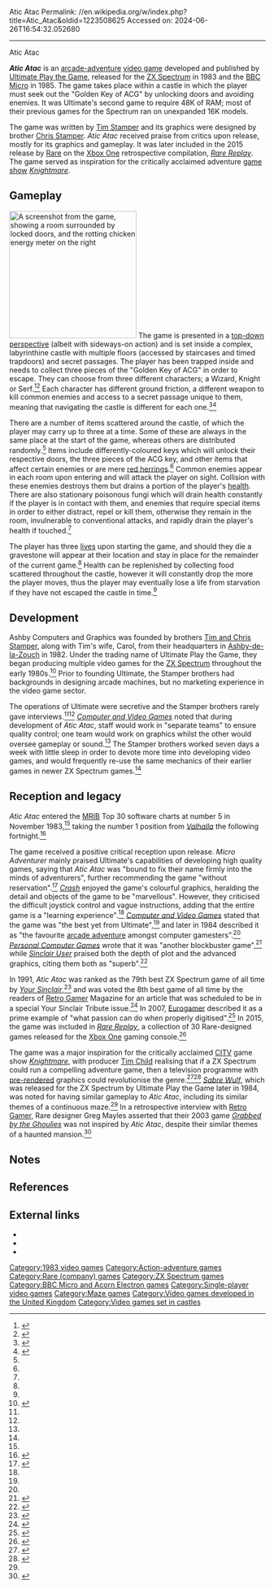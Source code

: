 Atic Atac
Permalink: //en.wikipedia.org/w/index.php?title=Atic_Atac&oldid=1223508625
Accessed on: 2024-06-26T16:54:32.052680



------
Atic Atac
{{good article}}
{{Infobox video game|
| title = Atic Atac
| image = Atic Atac Coverart.png
| caption = ZX Spectrum cover art
| developer = Tim and Chris Stamper
| publisher = [[Ultimate Play the Game]]
| released = ZX Spectrum{{vgrelease|WW|1983<ref name='pcncharts1dec'>{{cite magazine |title=Top Thirty|magazine=Personal Computer News|issue=39|publisher=VNU|date=1 December 1983|page=8|url=https://archive.org/details/PersonalComputerNews/PersonalComputerNews039-07Dec1983/page/n9|access-date=15 September 2023}}</ref>}}BBC Micro{{vgrelease|UK|1985<ref>{{cite magazine|title=Atic Atac|magazine=The Micro User|publisher=Database Publications|volume=3|issue=8|date=October 1985}}</ref>}}
| genre = [[Arcade adventure]] <br> [[Maze]]
| modes = [[Single-player video game|Single-player]]
| platforms = [[ZX Spectrum]]<br>[[BBC Micro]]
}}

'''''Atic Atac''''' is an [[Action-adventure game|arcade-adventure]] [[video game]] developed and published by [[Ultimate Play the Game]], released for the [[ZX Spectrum]] in 1983 and the [[BBC Micro]] in 1985. The game takes place within a castle in which the player must seek out the "Golden Key of ACG"{{efn|"ACG" is an acronym for Ashby Computers and Graphics, the parent company of Ultimate Play the Game}} by unlocking doors and avoiding enemies. It was Ultimate's second game to require 48K of RAM; most of their previous games for the Spectrum ran on unexpanded 16K models.

The game was written by [[Tim Stamper (programmer)|Tim Stamper]] and its graphics were designed by brother [[Chris Stamper]]. ''Atic Atac'' received praise from critics upon release, mostly for its graphics and gameplay. It was later included in the 2015 release by [[Rare (company)|Rare]] on the
[[Xbox One]] retrospective compilation, ''[[Rare Replay]]''. The game served as inspiration for the critically acclaimed adventure [[game show]] ''[[Knightmare (TV series)|Knightmare]]''.

==Gameplay==
[[File:Atic Atac gameplay.png|thumb|left|250px|A screenshot from the game, showing a room surrounded by locked doors, and the rotting chicken energy meter on the right]]
The game is presented in a [[Video game graphics|top-down perspective]] (albeit with sideways-on action) and is set inside a complex, labyrinthine castle with multiple floors (accessed by staircases and timed trapdoors) and secret passages. The player has been trapped inside and needs to collect three pieces of the "Golden Key of ACG" in order to escape. They can choose from three different characters; a Wizard, Knight or Serf.<ref name="AttackAticAtac">{{cite journal |url=https://archive.org/stream/computer-video-games-magazine-034/CVG034_Aug_1984#page/n51/mode/2up | date=August 1984 |title=Attack Atic Atac |journal=[[Computer and Video Games]] |issue=34 |pages=53–59}}</ref><ref name=jefferson>{{cite book|last1=Fox|first1=Matt|title=The video games guide : 1,000+ arcade, console and computer games, 1962-2012|date=2013|publisher=McFarland & Company, Inc., Publishers|location=Jefferson, N.C.|isbn=978-0-7864-7257-4|edition=2nd|url=https://books.google.com/books?id=LVc1QNGo_g0C&q=atic+atac&pg=PA65}}</ref> Each character has different ground friction, a different weapon to kill common enemies and access to a secret passage unique to them, meaning that navigating the castle is different for each one.<ref name="CVGReview">{{cite journal |url=https://archive.org/stream/computer-video-games-magazine-028/CVG028_Feb_1984#page/n30/mode/1up | date=February 1984 |title=You'll be haunted by Atic Atac |journal=[[Computer and Video Games]] |issue=28 |pages=31–32}}</ref><ref>{{cite web |url=http://www.beebgames.com/games.php?company=295 |title=Ultimate Play the Game |access-date=2007-10-07 |work=The BBC Games Archive| archive-url= https://web.archive.org/web/20071020135754/http://www.beebgames.com/games.php?company=295| archive-date= 20 October 2007 | url-status= live}}</ref>

There are a number of items scattered around the castle, of which the player may carry up to three at a time. Some of these are always in the same place at the start of the game, whereas others are distributed randomly.<ref name="CVGReview"/> Items include differently-coloured keys which will unlock their respective doors, the three pieces of the ACG key, and other items that affect certain enemies or are mere [[red herring]]s.<ref name="AttackAticAtac"/> Common enemies appear in each room upon entering and will attack the player on sight. Collision with these enemies destroys them but drains a portion of the player's [[health (game terminology)|health]]. There are also stationary poisonous fungi which will drain health constantly if the player is in contact with them, and enemies that require special items in order to either distract, repel or kill them, otherwise they remain in the room, invulnerable to conventional attacks, and rapidly drain the player's health if touched.<ref name=jefferson/>

The player has three [[life (video games)|lives]] upon starting the game, and should they die a gravestone will appear at their location and stay in place for the remainder of the current game.<ref name="CVGReview"/> Health can be replenished by collecting food scattered throughout the castle, however it will constantly drop the more the player moves, thus the player may eventually lose a life from starvation if they have not escaped the castle in time.<ref name="AttackAticAtac"/>

==Development==
Ashby Computers and Graphics was founded by brothers [[Tim and Chris Stamper]], along with Tim's wife, Carol, from their headquarters in [[Ashby-de-la-Zouch]] in 1982. Under the trading name of Ultimate Play the Game, they began producing multiple video games for the [[ZX Spectrum]] throughout the early 1980s.<ref name=best>{{cite web|title=The Best of British - Ultimate|url=http://www.crashonline.org.uk/51/ultimate.htm|publisher=Crash|access-date=13 August 2015}}</ref> Prior to founding Ultimate, the Stamper brothers had backgrounds in designing arcade machines, but no marketing experience in the video game sector.

The operations of Ultimate were secretive and the Stamper brothers rarely gave interviews.<ref name=best/><ref name=micro/> ''[[Computer and Video Games]]'' noted that during development of ''Atic Atac'', staff would work in "separate teams" to ensure quality control; one team would work on graphics whilst the other would oversee gameplay or sound.<ref name="AttackAticAtac"/> The Stamper brothers worked seven days a week with little sleep in order to devote more time into developing video games, and would frequently re-use the same mechanics of their earlier games in newer ZX Spectrum games.<ref name=best/>

==Reception and legacy==
{{Video game reviews
| CVG = 9 out of 10<ref name="CVGReview"/>
| CRASH = 92%<ref name=crash02>{{cite journal |date=March 1984 |title=Atic Atac |journal=[[CRASH (magazine)|CRASH]] |issue=2 |pages=34 |url=https://archive.org/stream/crash-magazine-02/Crash_02_Mar_1984#page/n36/mode/1up |access-date=2007-10-06| archive-url= https://web.archive.org/web/20070926213108/http://www.crashonline.org.uk/02/atic.htm| archive-date= 26 September 2007 | url-status= live}}
</ref>
| EuroG = 8/10<ref name=EuroG>{{cite web|last1=Spencer|first1=Spanner|title=Atic Atac review - Eurogamer|url=http://www.eurogamer.net/articles/atic-atac-review|website=Eurogamer|access-date=9 August 2015|date=10 October 2007}}</ref>
}}

''Atic Atac'' entered the [[Media Research Information Bureau|MRIB]] Top 30 software charts at number 5 in November 1983,<ref name='pcncharts1dec' /> taking the number 1 position from ''[[Valhalla (video game)|Valhalla]]'' the following fortnight.<ref name='pcncharts15dec'>{{cite magazine |title=Top Thirty|magazine=Personal Computer News|issue=40|publisher=VNU|date=15 December 1983|page=8|url=https://archive.org/details/PersonalComputerNews/PersonalComputerNews041-21Dec1983/page/n9|access-date=15 September 2023}}</ref>

The game received a positive critical reception upon release. ''Micro Adventurer'' mainly praised Ultimate's capabilities of developing high quality games, saying that ''Atic Atac'' was "bound to fix their name firmly into the minds of adventurers", further recommending the game "without reservation".<ref name=micro>{{cite journal |date=January 1984 |title=Hybrid wins the accolades |journal=Micro Adventurer |issue=3 |pages=28 | url=https://archive.org/stream/MicroAdventurer03-Jan84#page/n27/mode/1up}}</ref> ''[[Crash (magazine)|Crash]]'' enjoyed the game's colourful graphics, heralding the detail and objects of the game to be "marvellous". However, they criticised the difficult joystick control and vague instructions, adding that the entire game is a "learning experience".<ref name=crash02/> ''[[Computer and Video Games]]'' stated that the game was "the best yet from Ultimate",<ref name="CVGReview"/> and later in 1984 described it as "the favourite [[Action-adventure game|arcade adventure]] amongst computer gamesters".<ref name="AttackAticAtac"/> ''[[Personal Computer Games]]'' wrote that it was "another blockbuster game",<ref>{{cite journal |date=February 1984 |title=Video horrorshow |journal=[[Personal Computer Games]] |issue=3 |pages=4 |url=https://archive.org/stream/personalcomputergames-magazine-03/PersonalComputerGames_03#page/n5/mode/2up/search/atic+atac}}</ref> while ''[[Sinclair User]]'' praised both the depth of plot and the advanced graphics, citing them both as "superb".<ref>{{cite journal|date=February 1984 |title=Dangerous castle is highly recommended |journal=[[Sinclair User]] |issue=23 |pages=52 |url=https://archive.org/stream/sinclair-user-magazine-023/SinclairUser_023_Feb_1984#page/n51/mode/1up |access-date=2007-10-06 |archive-url=https://web.archive.org/web/20070912123815/http://www.sincuser.f9.co.uk/023/softwreb.htm |archive-date=12 September 2007 |url-status=dead }}</ref>

In 1991, ''Atic Atac'' was ranked as the 79th best ZX Spectrum game of all time by ''[[Your Sinclair]]'',<ref>{{Cite web|url=http://www.ysrnry.co.uk/articles/ystop100.htm|title=Alt URL|access-date=2006-09-04|archive-date=2006-08-16|archive-url=https://web.archive.org/web/20060816053829/http://www.ysrnry.co.uk/articles/ystop100.htm|url-status=dead}}</ref> and was voted the 8th best game of all time by the readers of [[Retro Gamer]] Magazine for an article that was scheduled to be in a special Your Sinclair Tribute issue.<ref>{{cite web|url=http://www.ysrnry.co.uk/articles/50bestspeccygames94.htm |title=The 50 Best Speccy Games Ever! |publisher=ysrnry.co.uk |date=November 2004 |url-status=dead |archive-url=https://web.archive.org/web/20150912235003/http://www.ysrnry.co.uk/articles/50bestspeccygames94.htm |archive-date=2015-09-12 }}</ref> In 2007, [[Eurogamer]] described it as a prime example of "what passion can do when properly digitised".<ref>{{cite web |url=http://www.eurogamer.net/article.php?article_id=85112 |title=Atic Atac |access-date=2007-10-30 |last=Spencer |first=Spanner |date=2007-10-10 |work=[[Eurogamer]]}}</ref> In 2015, the game was included in ''[[Rare Replay]]'', a collection of 30 Rare-designed games released for the [[Xbox One]] gaming console.<ref>{{cite news|url=http://news.xbox.com/2015/06/xbox-rare-celebrates-its-30th-anniversary-with-a-massive-30-game-collection|title=Rare Celebrates Its 30th Anniversary with a Massive 30-Game Collection|work=Xbox News|date=15 June 2015|access-date=19 August 2015}}</ref>

The game was a major inspiration for the critically acclaimed [[CITV]] game show ''[[Knightmare (TV series)|Knightmare]]'', with producer [[Tim Child]] realising that if a ZX Spectrum could run a compelling adventure game, then a television programme with [[Pre-rendering|pre-rendered]] graphics could revolutionise the genre.<ref name="BothersBar-Child">{{cite web|title=A Man Walks Into a Bar... Tim Child| date=6 January 2010 |url=http://www.bothersbar.co.uk/?page_id=193|publisher=Bother's Bar|access-date=17 March 2010}}</ref><ref name=knightmare>{{cite web|title=The History of Knightmare|url=http://www.knightmare.com/history|publisher=Knightmare|access-date=10 August 2015|archive-url=https://web.archive.org/web/20090608024457/http://www.knightmare.com/history|archive-date=8 June 2009}}</ref> ''[[Sabre Wulf]]'', which was released for the ZX Spectrum by Ultimate Play the Game later in 1984, was noted for having similar gameplay to ''Atic Atac'', including its similar themes of a continuous maze.<ref name=jefferson/> In a retrospective interview with [[Retro Gamer]], Rare designer Greg Mayles asserted that their 2003 game ''[[Grabbed by the Ghoulies]]'' was not inspired by ''Atic Atac'', despite their similar themes of a haunted mansion.<ref name=rg>{{cite magazine |magazine=[[Retro Gamer]] |issue=84 |date=December 2010 |page=38 |title=A Rare Glimpse }}</ref>

==Notes==
{{notelist}}

==References==
{{reflist|2}}

== External links ==
* {{Internet Archive game|zx_Atic_Atac_1983_Ultimate_Play_The_Game}}
* {{moby game|id=/atic-atac}}
* {{WoS_game|id=0009305}}

{{Ultimate Play the Game}}

[[Category:1983 video games]]
[[Category:Action-adventure games]]
[[Category:Rare (company) games]]
[[Category:ZX Spectrum games]]
[[Category:BBC Micro and Acorn Electron games]]
[[Category:Single-player video games]]
[[Category:Maze games]]
[[Category:Video games developed in the United Kingdom]]
[[Category:Video games set in castles]]